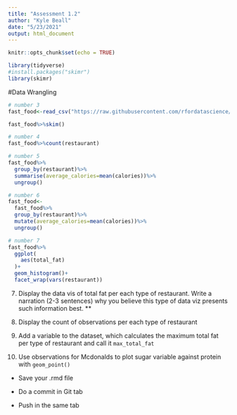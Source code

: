 ```yaml
---
title: "Assessment 1.2"
author: "Kyle Beall"
date: "5/23/2021"
output: html_document
---
```


```r
knitr::opts_chunk$set(echo = TRUE)
```

```r
library(tidyverse)
#install.packages("skimr")
library(skimr)
```

#Data Wrangling

```r
# number 3
fast_food<-read_csv("https://raw.githubusercontent.com/rfordatascience/tidytuesday/master/data/2018/2018-09-04/fastfood_calories.csv")

fast_food%>%skim()
```

```r
# number 4
fast_food%>%count(restaurant)

```

```r
# number 5
fast_food%>%
  group_by(restaurant)%>%
  summarise(average_calories=mean(calories))%>%
  ungroup()

# number 6
fast_food<-
  fast_food%>%
  group_by(restaurant)%>%
  mutate(average_calories=mean(calories))%>%
  ungroup()

```

```r
# number 7
fast_food%>%
  ggplot(
    aes(total_fat)
  )+
  geom_histogram()+
  facet_wrap(vars(restaurant))
```


7. Display the data vis of total fat per each type of restaurant. Write a narration (2-3 sentences) why you believe this type of data viz presents such information best. **

8. Display the count of observations per each type of restaurant

9. Add a variable to the dataset, which calculates the maximum total fat per type of restaurant and call it `max_total_fat` 

10. Use observations for Mcdonalds to plot sugar variable against protein with `geom_point()` 

- Save your .rmd file 

- Do a commit in Git tab

- Push in the same tab


